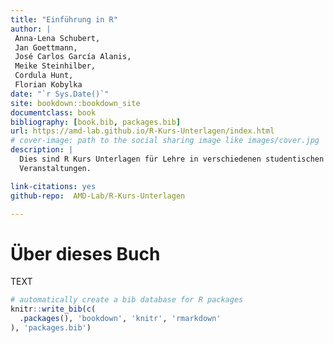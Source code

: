 ```yaml
--- 
title: "Einführung in R"
author: |
 Anna-Lena Schubert,
 Jan Goettmann,
 José Carlos García Alanis,
 Meike Steinhilber,
 Cordula Hunt,
 Florian Kobylka
date: "`r Sys.Date()`"
site: bookdown::bookdown_site
documentclass: book
bibliography: [book.bib, packages.bib]
url: https://amd-lab.github.io/R-Kurs-Unterlagen/index.html
# cover-image: path to the social sharing image like images/cover.jpg
description: |
  Dies sind R Kurs Unterlagen für Lehre in verschiedenen studentischen
  Veranstaltungen.

link-citations: yes
github-repo:  AMD-Lab/R-Kurs-Unterlagen

---
```


# Über dieses Buch
TEXT


```r
# automatically create a bib database for R packages
knitr::write_bib(c(
  .packages(), 'bookdown', 'knitr', 'rmarkdown'
), 'packages.bib')
```
